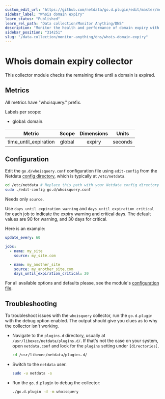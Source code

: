 ```yaml
---
custom_edit_url: "https://github.com/netdata/go.d.plugin/edit/master/modules/whoisquery/README.md"
sidebar_label: "Whois domain expiry"
learn_status: "Published"
learn_rel_path: "Data collection/Monitor Anything/DNS"
description: "Monitor the health and performance of domain expiry with zero configuration, per-second metric granularity, and interactive visualizations."
sidebar_position: "314251"
slug: "/data-collection/monitor-anything/dns/whois-domain-expiry"
---
```



# Whois domain expiry collector

This collector module checks the remaining time until a domain is expired.

## Metrics

All metrics have "whoisquery." prefix.

Labels per scope:

- global: domain.

| Metric                | Scope  | Dimensions |  Units  |
|-----------------------|:------:|:----------:|:-------:|
| time_until_expiration | global |   expiry   | seconds |

## Configuration

Edit the `go.d/whoisquery.conf` configuration file using `edit-config` from the
Netdata [config directory](/docs/getting-started/manage-and-configure/configuration), which is typically at `/etc/netdata`.

```bash
cd /etc/netdata # Replace this path with your Netdata config directory
sudo ./edit-config go.d/whoisquery.conf
```

Needs only `source`.

Use `days_until_expiration_warning` and `days_until_expiration_critical` for each job to indicate the expiry warning and
critical days. The default values are 90 for warning, and 30 days for critical.

Here is an example:

```yaml
update_every: 60

jobs:
  - name: my_site
    source: my_site.com

  - name: my_another_site
    source: my_another_site.com
    days_until_expiration_critical: 20

```

For all available options and defaults please, see the
module's [configuration file](https://github.com/netdata/go.d.plugin/blob/master/config/go.d/whoisquery.conf).

## Troubleshooting

To troubleshoot issues with the `whoisquery` collector, run the `go.d.plugin` with the debug option enabled. The output
should give you clues as to why the collector isn't working.

- Navigate to the `plugins.d` directory, usually at `/usr/libexec/netdata/plugins.d/`. If that's not the case on
  your system, open `netdata.conf` and look for the `plugins` setting under `[directories]`.

  ```bash
  cd /usr/libexec/netdata/plugins.d/
  ```

- Switch to the `netdata` user.

  ```bash
  sudo -u netdata -s
  ```

- Run the `go.d.plugin` to debug the collector:

  ```bash
  ./go.d.plugin -d -m whoisquery
  ```
